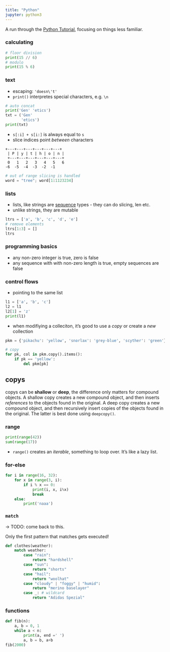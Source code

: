 ```yaml
---
title: "Python"
jupyter: python3
---
```


A run through the [Python Tutorial](https://docs.python.org/3/tutorial/index.html#tutorial-index), focusing on things less familiar.


### calculating
```python
# floor division
print(15 // 6)
# modulo
print(15 % 6)
```

### text

- escaping: `'doesn\'t'`
- `print()` interpretes special characters, e.g. `\n`

```python
# auto concat
print('Gen' 'etics')
txt = ('Gen'
       'etics')
print(txt)
```

- `s[:i] + s[i:]` is always equal to `s`
- slice indices point *between* characters

```
+---+---+---+---+---+---+
 | P | y | t | h | o | n |
 +---+---+---+---+---+---+
 0   1   2   3   4   5   6
-6  -5  -4  -3  -2  -1
```

```python
# out of range slicing is handled
word = "tree"; word[1:1123234]
```

### lists

- lists, like strings are [sequence](https://docs.python.org/3/glossary.html#term-sequence) types - they can do slicing, len etc.
- unlike strings, they are mutable

```python
ltrs = ['a', 'b', 'c', 'd', 'e']
# remove elements 
ltrs[1:3] = []
ltrs
```

### programming basics

- any non-zero integer is true, zero is false
- any sequence with with non-zero length is true, empty sequences are false

### control flows

- pointing to the same list
```python
l1 = ['a', 'b', 'c']
l2 = l1
l2[1] = 'z'
print(l1)
```

- when modifiying a colleciton, it's good to use a *copy* or create a *new* collection
```python
pkm = {'pikachu': 'yellow', 'snorlax': 'grey-blue', 'scyther': 'green'}

# copy
for pk, col in pkm.copy().items():
    if pk == 'yellow':
        del pkm[pk]
```

::: {.callout-note collapse="true"}
# copys
copys can be **shallow** or **deep**, the difference only matters for compound objects. A shallow copy creates a new compound object, and then inserts *references* to the objects found in the original. A deep copy creates a new compound object, and then recursively insert copies of the objects found in the original. The latter is best done using `deepcopy()`.
:::

### range

```python
print(range(42))
sum(range(17))
```

- `range()` creates an *iterable*, something to loop over. It's like a lazy list. 

### for-else

```python
for i in range(16, 32):
    for x in range(3, i):
        if i % x == 0:
            print(i, x, i%x)
            break
    else:
        print('naaa')
```

### `match`
-> TODO: come back to this.

Only the first pattern that matches gets executed!

```python
def clothes(weather):
    match weather:
        case "rain":
            return "hardshell"
        case "sun":
            return "shorts"
        case "hail":
            return "woolhat"
        case "cloudy" | "foggy" | "humid":
            return "merino baselayer"
        case _: # wildcard
            return "Adidas Spezial"
```    


### functions

```python
def fib(n):
    a, b = 0, 1
    while a < n:
        print(a, end =' ')
        a, b = b, a+b
fib(2000)
```
